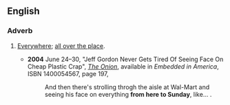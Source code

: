 ==English==
===Adverb===
{{en-adv|pos=[[from]] [[here]] [[to]] [[Sunday]]|-}}
# {{idiomatic}} [[everywhere|Everywhere]]; [[all over the place]].
#*'''2004''' June 24–30, "Jeff Gordon Never Gets Tired Of<!--sic capital O--> Seeing Face On<!--sic capital O--> Cheap Plastic Crap", ''[[w:The Onion|The Onion]]'', available in ''Embedded in America'', ISBN 1400054567, page 197,
#*:And then there's strolling throgh the aisle at Wal-Mart and seeing his face on everything '''from here to Sunday''', like...&nbsp;.